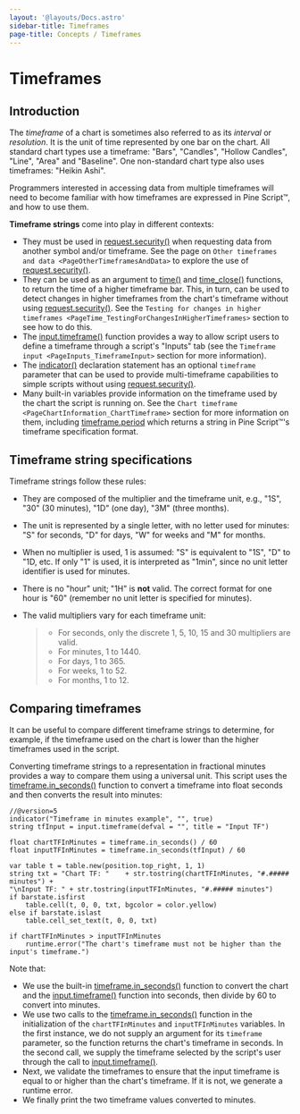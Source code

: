 ```yaml
---
layout: '@layouts/Docs.astro'
sidebar-title: Timeframes
page-title: Concepts / Timeframes
---
```


# Timeframes 


## Introduction

The *timeframe* of a chart is sometimes also referred to as its
*interval* or *resolution*. It is the unit of time represented by one
bar on the chart. All standard chart types use a timeframe: \"Bars\",
\"Candles\", \"Hollow Candles\", \"Line\", \"Area\" and \"Baseline\".
One non-standard chart type also uses timeframes: \"Heikin Ashi\".

Programmers interested in accessing data from multiple timeframes will
need to become familiar with how timeframes are expressed in Pine
Script™, and how to use them.

**Timeframe strings** come into play in different contexts:

-   They must be used in
    [request.security()](https://www.tradingview.com/pine-script-reference/v5/#fun_request%7Bdot%7Dsecurity)
    when requesting data from another symbol and/or timeframe. See the
    page on
    `Other timeframes and data <PageOtherTimeframesAndData>` to explore the use of
    [request.security()](https://www.tradingview.com/pine-script-reference/v5/#fun_request%7Bdot%7Dsecurity).
-   They can be used as an argument to
    [time()](https://www.tradingview.com/pine-script-reference/v5/#fun_time)
    and
    [time_close()](https://www.tradingview.com/pine-script-reference/v5/#fun_time_close)
    functions, to return the time of a higher timeframe bar. This, in
    turn, can be used to detect changes in higher timeframes from the
    chart\'s timeframe without using
    [request.security()](https://www.tradingview.com/pine-script-reference/v5/#fun_request%7Bdot%7Dsecurity).
    See the
    `Testing for changes in higher timeframes <PageTime_TestingForChangesInHigherTimeframes>` section to see how to do this.
-   The
    [input.timeframe()](https://www.tradingview.com/pine-script-reference/v5/#fun_input%7Bdot%7Dsession)
    function provides a way to allow script users to define a timeframe
    through a script\'s \"Inputs\" tab (see the
    `Timeframe input <PageInputs_TimeframeInput>` section for more information).
-   The
    [indicator()](https://www.tradingview.com/pine-script-reference/v5/#fun_indicator)
    declaration statement has an optional `timeframe` parameter that can
    be used to provide multi-timeframe capabilities to simple scripts
    without using
    [request.security()](https://www.tradingview.com/pine-script-reference/v5/#fun_request%7Bdot%7Dsecurity).
-   Many built-in variables provide information on the timeframe used by
    the chart the script is running on. See the
    `Chart timeframe <PageChartInformation_ChartTimeframe>` section for more information on them, including
    [timeframe.period](https://www.tradingview.com/pine-script-reference/v5/#var_timeframe%7Bdot%7Dperiod)
    which returns a string in Pine Script™\'s timeframe specification
    format.

## Timeframe string specifications 

Timeframe strings follow these rules:

-   They are composed of the multiplier and the timeframe unit, e.g.,
    \"1S\", \"30\" (30 minutes), \"1D\" (one day), \"3M\" (three
    months).

-   The unit is represented by a single letter, with no letter used for
    minutes: \"S\" for seconds, \"D\" for days, \"W\" for weeks and
    \"M\" for months.

-   When no multiplier is used, 1 is assumed: \"S\" is equivalent to
    \"1S\", \"D\" to \"1D, etc. If only \"1\" is used, it is interpreted
    as \"1min\", since no unit letter identifier is used for minutes.

-   There is no \"hour\" unit; \"1H\" is **not** valid. The correct
    format for one hour is \"60\" (remember no unit letter is specified
    for minutes).

-   The valid multipliers vary for each timeframe unit:

    > -   For seconds, only the discrete 1, 5, 10, 15 and 30 multipliers
    >     are valid.
    > -   For minutes, 1 to 1440.
    > -   For days, 1 to 365.
    > -   For weeks, 1 to 52.
    > -   For months, 1 to 12.

## Comparing timeframes 

It can be useful to compare different timeframe strings to determine,
for example, if the timeframe used on the chart is lower than the higher
timeframes used in the script.

Converting timeframe strings to a representation in fractional minutes
provides a way to compare them using a universal unit. This script uses
the
[timeframe.in_seconds()](https://www.tradingview.com/pine-script-reference/v5/#fun_timeframe%7Bdot%7Din_seconds)
function to convert a timeframe into float seconds and then converts the
result into minutes:

``` pine
//@version=5
indicator("Timeframe in minutes example", "", true)
string tfInput = input.timeframe(defval = "", title = "Input TF")

float chartTFInMinutes = timeframe.in_seconds() / 60
float inputTFInMinutes = timeframe.in_seconds(tfInput) / 60

var table t = table.new(position.top_right, 1, 1)
string txt = "Chart TF: "    + str.tostring(chartTFInMinutes, "#.##### minutes") + 
"\nInput TF: " + str.tostring(inputTFInMinutes, "#.##### minutes")
if barstate.isfirst
    table.cell(t, 0, 0, txt, bgcolor = color.yellow)
else if barstate.islast
    table.cell_set_text(t, 0, 0, txt)

if chartTFInMinutes > inputTFInMinutes
    runtime.error("The chart's timeframe must not be higher than the input's timeframe.")
```

Note that:

-   We use the built-in
    [timeframe.in_seconds()](https://www.tradingview.com/pine-script-reference/v5/#fun_timeframe%7Bdot%7Din_seconds)
    function to convert the chart and the
    [input.timeframe()](https://www.tradingview.com/pine-script-reference/v5/#fun_input%7Bdot%7Dsession)
    function into seconds, then divide by 60 to convert into minutes.
-   We use two calls to the
    [timeframe.in_seconds()](https://www.tradingview.com/pine-script-reference/v5/#fun_timeframe%7Bdot%7Din_seconds)
    function in the initialization of the `chartTFInMinutes` and
    `inputTFInMinutes` variables. In the first instance, we do not
    supply an argument for its `timeframe` parameter, so the function
    returns the chart\'s timeframe in seconds. In the second call, we
    supply the timeframe selected by the script\'s user through the call
    to
    [input.timeframe()](https://www.tradingview.com/pine-script-reference/v5/#fun_input%7Bdot%7Dsession).
-   Next, we validate the timeframes to ensure that the input timeframe
    is equal to or higher than the chart\'s timeframe. If it is not, we
    generate a runtime error.
-   We finally print the two timeframe values converted to minutes.



